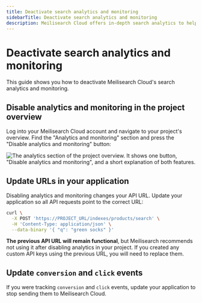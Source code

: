```yaml
---
title: Deactivate search analytics and monitoring
sidebarTitle: Deactivate search analytics and monitoring
description: Meilisearch Cloud offers in-depth search analytics to help you understand how users search in your application.
---
```


# Deactivate search analytics and monitoring

This guide shows you how to deactivate Meilisearch Cloud's search analytics and monitoring.

## Disable analytics and monitoring in the project overview

Log into your Meilisearch Cloud account and navigate to your project's overview. Find the "Analytics and monitoring" section and press the "Disable analytics and monitoring" button:

![The analytics section of the project overview. It shows one button, "Disable analytics and monitoring", and a short explanation of both features.](/assets/images/cloud-analytics/02-analytics-disable.png)

## Update URLs in your application

Disabling analytics and monitoring changes your API URL. Update your application so all API requests point to the correct URL:

```sh
curl \
  -X POST 'https://PROJECT_URL/indexes/products/search' \
  -H 'Content-Type: application/json' \
  --data-binary '{ "q": "green socks" }'
```

**The previous API URL will remain functional**, but Meilisearch recommends not using it after disabling analytics in your project. If you created any custom API keys using the previous URL, you will need to replace them.

## Update `conversion` and `click` events

If you were tracking `conversion` and `click` events, update your application to stop sending them to Meilisearch Cloud.
